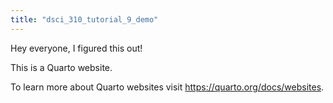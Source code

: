 ```yaml
---
title: "dsci_310_tutorial_9_demo"
---
```


Hey everyone, I figured this out! 

This is a Quarto website.

To learn more about Quarto websites visit <https://quarto.org/docs/websites>.
